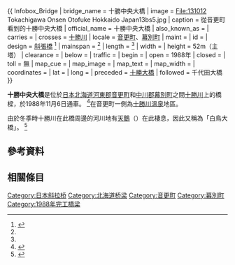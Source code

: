 {{ Infobox_Bridge
| bridge_name = 十勝中央大橋
| image = File:131012 Tokachigawa Onsen Otofuke Hokkaido Japan13bs5.jpg
| caption = 從音更町看到的十勝中央大橋
| official_name = 十勝中央大橋
| also_known_as =
| carries =
| crosses = [[十勝川|十勝川]]
| locale = [[音更町|音更町]]、[[幕別町|幕別町]]
| maint =
| id =
| design = [[斜張橋|斜張橋]] <ref name="年鑑">{{Cite web| url=http://www.jasbc.or.jp/kyoryodb/detail.cgi?id=9404| title=十勝中央大橋 詳細資料| work=橋樑年鑑| publisher=日本橋樑建設協會| language=ja| accessdate=2016-02-23| archive-date=2016-03-05| archive-url=https://web.archive.org/web/20160305015951/http://www.jasbc.or.jp/kyoryodb/detail.cgi?id=9404| dead-url=no}}</ref>
| mainspan = {{convert|250|m|ft|0}} <ref name="年鑑"/>
| length = {{convert|772.5|m|ft|0}} <ref name="年鑑"/>
| width = {{convert|12.3|m|ft|0}}
| height = 52m（主塔）
| clearance =
| below =
| traffic =
| begin =      
| open = 1988年
| closed =
| toll = 無
| map_cue =
| map_image =
| map_text =
| map_width =
| coordinates = {{coord|42|56|15|N|143|12|08|E|display=title;inline}}
| lat =
| long =
| preceded = [[十勝大橋|十勝大橋]]
| followed = 千代田大橋
}}

'''十勝中央大橋'''是位於[[日本|日本]][[北海道|北海道]][[河東郡_(日本)|河東郡]][[音更町|音更町]]和[[中川郡_(十勝國)|中川郡]][[幕別町|幕別町]]之間[[十勝川|十勝川]]上的橋樑，於1988年11月6日通車。 <ref>{{Cite web| url=http://www.town.makubetsu.lg.jp/chosei/kouhou/kouhoumakubetsu/kouhou1988/files/01/1988_12.pdf| title=幕別廣報| date=1988-12| publisher=幕別町| accessdate=2016-02-23| language=ja| archive-date=2016-03-04| archive-url=https://web.archive.org/web/20160304123309/http://www.town.makubetsu.lg.jp/chosei/kouhou/kouhoumakubetsu/kouhou1988/files/01/1988_12.pdf| dead-url=no}}</ref>在音更町一側為[[十勝川溫泉|十勝川溫泉]]地區。

由於冬季時十勝川在此橋周邊的河川地有[[天鵝|天鵝]]（{{lang-ja|白鳥}}）在此棲息，因此又稱為「白鳥大橋」。 <ref>{{Cite news| url=http://e-kensin.net/news/article/8213.html| title=地方政府從財源及人力上加強橋梁檢測| date=2014-07-30| publisher=北海道建設新聞社| accessdate=2016-02-23| language=ja| deadurl=yes| archiveurl=https://web.archive.org/web/20150129133450/http://e-kensin.net/news/article/8213.html| archivedate=2015-01-29}}</ref> 

== 參考資料 ==
{{Reflist}}

== 相關條目 ==
{{commonscat|Tokachi-Chuo Bridge}}

{{DEFAULTSORT:Tokachichuoohashi}}

[[Category:日本斜拉桥|Category:日本斜拉桥]]
[[Category:北海道桥梁|Category:北海道桥梁]]
[[Category:音更町|Category:音更町]]
[[Category:幕別町|Category:幕別町]]
[[Category:1988年完工橋梁|Category:1988年完工橋梁]]